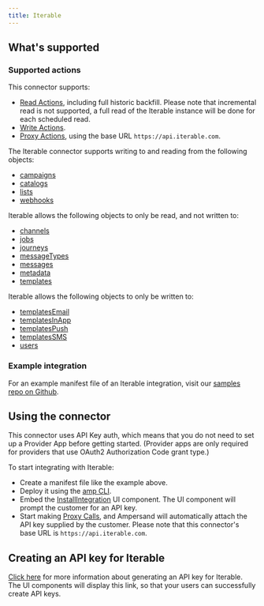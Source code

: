 ```yaml
---
title: Iterable
---
```

## What's supported

### Supported actions

This connector supports:
- [Read Actions](/define-integrations/read-actions), including full historic backfill. Please note that incremental read is not supported, a full read of the Iterable instance will be done for each scheduled read.
- [Write Actions](/define-integrations/write-actions).
- [Proxy Actions](/define-integrations/proxy-actions), using the base URL `https://api.iterable.com`.

The Iterable connector supports writing to and reading from the following objects:
- [campaigns](https://api.iterable.com/api/docs#campaigns_campaigns)
- [catalogs](https://api.iterable.com/api/docs#catalogs_listCatalogs)
- [lists](https://api.iterable.com/api/docs#lists_getLists)
- [webhooks](https://api.iterable.com/api/docs#webhooks_getWebhooks)

Iterable allows the following objects to only be read, and not written to:
- [channels](https://api.iterable.com/api/docs#channels_channels)
- [jobs](https://api.iterable.com/api/docs#export_getExportJobs)
- [journeys](https://api.iterable.com/api/docs#workflows_getJourneys)
- [messageTypes](https://api.iterable.com/api/docs#messageTypes_messageTypes)
- [messages](https://api.iterable.com/api/docs#Embedded_Messaging_messages)
- [metadata](https://api.iterable.com/api/docs#metadata_list_tables)
- [templates](https://api.iterable.com/api/docs#templates_getTemplates)

Iterable allows the following objects to only be written to:
- [templatesEmail](https://api.iterable.com/api/docs#templates_upsertEmailTemplate)
- [templatesInApp](https://api.iterable.com/api/docs#templates_upsertInAppTemplate)
- [templatesPush](https://api.iterable.com/api/docs#templates_upsertPushTemplate)
- [templatesSMS](https://api.iterable.com/api/docs#templates_upsertSMSTemplate)
- [users](https://api.iterable.com/api/docs#users_updateUser)

### Example integration

For an example manifest file of an Iterable integration, visit our [samples repo on Github](https://github.com/amp-labs/samples/blob/main/iterable/amp.yaml).

## Using the connector

This connector uses API Key auth, which means that you do not need to set up a Provider App before getting started. (Provider apps are only required for providers that use OAuth2 Authorization Code grant type.)

To start integrating with Iterable:
- Create a manifest file like the example above.
- Deploy it using the [amp CLI](/cli/overview).
- Embed the [InstallIntegration](/embeddable-ui-components#install-integration) UI component. The UI component will prompt the customer for an API key.
- Start making [Proxy Calls](/define-integrations/proxy-actions), and Ampersand will automatically attach the API key supplied by the customer. Please note that this connector's base URL is `https://api.iterable.com`.

## Creating an API key for Iterable

[Click here](https://app.iterable.com/settings/apiKeys) for more information about generating an API key for Iterable. The UI components will display this link, so that your users can successfully create API keys.
